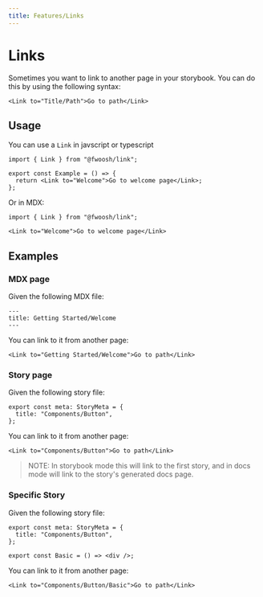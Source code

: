 ```yaml
---
title: Features/Links
---
```


# Links

Sometimes you want to link to another page in your storybook.
You can do this by using the following syntax:

```tsx
<Link to="Title/Path">Go to path</Link>
```

## Usage

You can use a `Link` in javscript or typescript

```tsx
import { Link } from "@fwoosh/link";

export const Example = () => {
  return <Link to="Welcome">Go to welcome page</Link>;
};
```

Or in MDX:

```mdx
import { Link } from "@fwoosh/link";

<Link to="Welcome">Go to welcome page</Link>
```

## Examples

### MDX page

Given the following MDX file:

```mdx
---
title: Getting Started/Welcome
---
```

You can link to it from another page:

```tsx
<Link to="Getting Started/Welcome">Go to path</Link>
```

### Story page

Given the following story file:

```tsx
export const meta: StoryMeta = {
  title: "Components/Button",
};
```

You can link to it from another page:

```tsx
<Link to="Components/Button">Go to path</Link>
```

> NOTE: In storybook mode this will link to the first story,
> and in docs mode will link to the story's generated docs page.

### Specific Story

Given the following story file:

```tsx
export const meta: StoryMeta = {
  title: "Components/Button",
};

export const Basic = () => <div />;
```

You can link to it from another page:

```tsx
<Link to="Components/Button/Basic">Go to path</Link>
```
